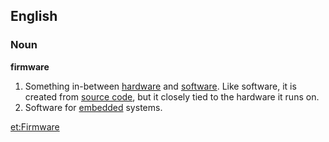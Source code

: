 ==English==
===Noun===
'''firmware''' 
# Something in-between [[hardware]] and [[software]].  Like software, it is created from [[source code]], but it closely tied to the hardware it runs on.
# Software for [[embedded]] systems.
{{rfc}}
[[et:Firmware]]